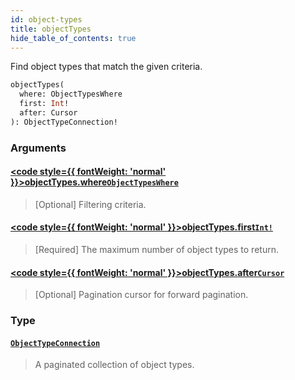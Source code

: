 ```yaml
---
id: object-types
title: objectTypes
hide_table_of_contents: true
---
```








Find object types that match the given criteria.

```graphql
objectTypes(
  where: ObjectTypesWhere
  first: Int!
  after: Cursor
): ObjectTypeConnection!
```


### Arguments

#### [<code style={{ fontWeight: 'normal' }}>objectTypes.<b>where</b></code>](#)<Bullet />[`ObjectTypesWhere`](/docs/directory-api-reference/schema/object-types/inputs/object-types-where) <Badge class="secondary" text="input"/> <Badge class="secondary" text="object-types"/>
> [Optional] Filtering criteria.
> 

#### [<code style={{ fontWeight: 'normal' }}>objectTypes.<b>first</b></code>](#)<Bullet />[`Int!`](/docs/directory-api-reference/schema/common/scalars/int) <Badge class="secondary" text="non-null"/> <Badge class="secondary" text="scalar"/> <Badge class="secondary" text="common"/>
> [Required] The maximum number of object types to return.
> 

#### [<code style={{ fontWeight: 'normal' }}>objectTypes.<b>after</b></code>](#)<Bullet />[`Cursor`](/docs/directory-api-reference/schema/common/scalars/cursor) <Badge class="secondary" text="scalar"/> <Badge class="secondary" text="common"/>
> [Optional] Pagination cursor for forward pagination.
> 

### Type

#### [`ObjectTypeConnection`](/docs/directory-api-reference/schema/object-types/objects/object-type-connection) <Badge class="secondary" text="object"/> <Badge class="secondary" text="object-types"/>
> A paginated collection of object types.
> 





